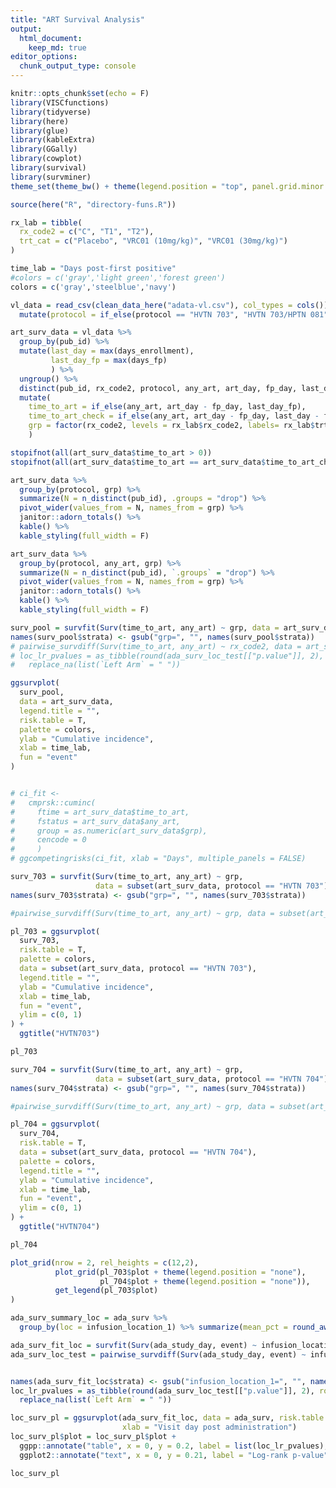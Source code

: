 ```yaml
---
title: "ART Survival Analysis"
output: 
  html_document:
    keep_md: true
editor_options: 
  chunk_output_type: console
---
```


```r
knitr::opts_chunk$set(echo = F)
library(VISCfunctions)
library(tidyverse)
library(here)
library(glue)
library(kableExtra)
library(GGally)
library(cowplot)
library(survival)
library(survminer)
theme_set(theme_bw() + theme(legend.position = "top", panel.grid.minor = element_blank()))

source(here("R", "directory-funs.R"))

rx_lab = tibble(
  rx_code2 = c("C", "T1", "T2"),
  trt_cat = c("Placebo", "VRC01 (10mg/kg)", "VRC01 (30mg/kg)")
)

time_lab = "Days post-first positive"
#colors = c('gray','light green','forest green')
colors = c('gray','steelblue','navy')


```

```r

vl_data = read_csv(clean_data_here("adata-vl.csv"), col_types = cols()) %>%
  mutate(protocol = if_else(protocol == "HVTN 703", "HVTN 703/HPTN 081", "HVTN 704/HPTN 085"))

art_surv_data = vl_data %>%
  group_by(pub_id) %>%
  mutate(last_day = max(days_enrollment),
         last_day_fp = max(days_fp)
         ) %>%
  ungroup() %>%
  distinct(pub_id, rx_code2, protocol, any_art, art_day, fp_day, last_day, last_day_fp) %>%
  mutate(
    time_to_art = if_else(any_art, art_day - fp_day, last_day_fp),
    time_to_art_check = if_else(any_art, art_day - fp_day, last_day - fp_day),
    grp = factor(rx_code2, levels = rx_lab$rx_code2, labels= rx_lab$trt_cat)
    )

stopifnot(all(art_surv_data$time_to_art > 0))
stopifnot(all(art_surv_data$time_to_art == art_surv_data$time_to_art_check))

```

```r

art_surv_data %>%
  group_by(protocol, grp) %>%
  summarize(N = n_distinct(pub_id), .groups = "drop") %>%
  pivot_wider(values_from = N, names_from = grp) %>%
  janitor::adorn_totals() %>%
  kable() %>%
  kable_styling(full_width = F)
```

```r

art_surv_data %>%
  group_by(protocol, any_art, grp) %>%
  summarize(N = n_distinct(pub_id), `.groups` = "drop") %>%
  pivot_wider(values_from = N, names_from = grp) %>%
  janitor::adorn_totals() %>%
  kable() %>%
  kable_styling(full_width = F)

```


```r

surv_pool = survfit(Surv(time_to_art, any_art) ~ grp, data = art_surv_data)
names(surv_pool$strata) <- gsub("grp=", "", names(surv_pool$strata)) 
# pairwise_survdiff(Surv(time_to_art, any_art) ~ rx_code2, data = art_surv_data) 
# loc_lr_pvalues = as_tibble(round(ada_surv_loc_test[["p.value"]], 2), rownames = " ") %>%
#   replace_na(list(`Left Arm` = " "))

ggsurvplot(
  surv_pool,
  data = art_surv_data,
  legend.title = "",
  risk.table = T,
  palette = colors,
  ylab = "Cumulative incidence",
  xlab = time_lab,
  fun = "event"
) 


# ci_fit <- 
#   cmprsk::cuminc(
#     ftime = art_surv_data$time_to_art, 
#     fstatus = art_surv_data$any_art, 
#     group = as.numeric(art_surv_data$grp),
#     cencode = 0
#     )
# ggcompetingrisks(ci_fit, xlab = "Days", multiple_panels = FALSE)

```

```r


surv_703 = survfit(Surv(time_to_art, any_art) ~ grp, 
                   data = subset(art_surv_data, protocol == "HVTN 703"))
names(surv_703$strata) <- gsub("grp=", "", names(surv_703$strata)) 

#pairwise_survdiff(Surv(time_to_art, any_art) ~ grp, data = subset(art_surv_data, protocol == "HVTN 703"))

pl_703 = ggsurvplot(
  surv_703,  
  risk.table = T,
  palette = colors,
  data = subset(art_surv_data, protocol == "HVTN 703"),
  legend.title = "",
  ylab = "Cumulative incidence",
  xlab = time_lab,
  fun = "event",
  ylim = c(0, 1)
) +
  ggtitle("HVTN703")

pl_703

```

```r


surv_704 = survfit(Surv(time_to_art, any_art) ~ grp, 
                   data = subset(art_surv_data, protocol == "HVTN 704"))
names(surv_704$strata) <- gsub("grp=", "", names(surv_704$strata)) 

#pairwise_survdiff(Surv(time_to_art, any_art) ~ grp, data = subset(art_surv_data, protocol == "HVTN 704"), p.adjust.method = "none")

pl_704 = ggsurvplot(
  surv_704,
  risk.table = T,
  data = subset(art_surv_data, protocol == "HVTN 704"),
  palette = colors,
  legend.title = "",
  ylab = "Cumulative incidence",
  xlab = time_lab,
  fun = "event",
  ylim = c(0, 1)
) +
  ggtitle("HVTN704")

pl_704
```

```r

plot_grid(nrow = 2, rel_heights = c(12,2),
          plot_grid(pl_703$plot + theme(legend.position = "none"), 
                    pl_704$plot + theme(legend.position = "none")),
          get_legend(pl_703$plot)
)

```



```r

ada_surv_summary_loc = ada_surv %>%
  group_by(loc = infusion_location_1) %>% summarize(mean_pct = round_away_0(100*mean(event == 1)))

ada_surv_fit_loc = survfit(Surv(ada_study_day, event) ~ infusion_location_1, data = ada_surv) 
ada_surv_loc_test = pairwise_survdiff(Surv(ada_study_day, event) ~ infusion_location_1, data = ada_surv, p.adjust.method = "none") 


names(ada_surv_fit_loc$strata) <- gsub("infusion_location_1=", "", names(ada_surv_fit_loc$strata)) 
loc_lr_pvalues = as_tibble(round(ada_surv_loc_test[["p.value"]], 2), rownames = " ") %>%
  replace_na(list(`Left Arm` = " "))

loc_surv_pl = ggsurvplot(ada_surv_fit_loc, data = ada_surv, risk.table = T, legend.title = "", 
                         xlab = "Visit day post administration")
loc_surv_pl$plot = loc_surv_pl$plot +
  ggpp::annotate("table", x = 0, y = 0.2, label = list(loc_lr_pvalues), vjust = 1, hjust = 0) +
  ggplot2::annotate("text", x = 0, y = 0.21, label = "Log-rank p-value", vjust = 0, hjust = 0)

loc_surv_pl

```
